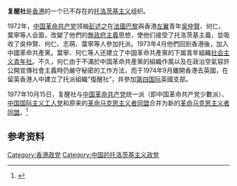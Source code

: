 '''复醒社'''是[[香港|香港]]的一个已不存在的[[托洛茨基主义|托洛茨基主义]]组织。

1972年，[[中国革命共产党|中国革命共产党]]领袖[[彭述之|彭述之]]在[[法國|法國]][[巴黎|巴黎]]與香港[[左翼|左翼]]青年[[吴仲贤_(香港)|吳仲賢]]、何仁、葉寧等人会面，改變了他們的[[無政府主義|無政府主義]]思想，使他们接受了托洛茨基主義，並吸收了吳仲賢、何仁、志萌、葉寧等人參加托派。1973年4月他們回到香港後，加入中國革命共產黨。葉寧、何仁等人还建立了中国革命共產黨的下属青年組織[[社会主义青年社|社会主义青年社]]。不久，何仁由于不滿於中国革命共產黨的組織作風以及在政治空氣容許公開宣傳社會主義時仍嚴守秘密的工作方法，而于1974年9月離開香港去英國，在留英香港人中建立了托派組織“復醒社”，并參加[[第四国际|第四国际]]英國支部{{le|国际马克思主义团体|International Marxist Group
}}。

1977年10月15日，复醒社与[[中国革命共产党|中国革命共产党]]统一派（即中国革命共产党少數派）、[[中国国际主义工人党|中国国际主义工人党]]和原来的[[革命马克思主义者同盟_(1975年)|革命马克思主义者同盟]]合并为新的[[革命马克思主义者同盟|革命马克思主义者同盟]]。<ref>{{Cite web |url = http://marxists.anu.edu.au/chinese/liupingmei/2005book/marxist.org-chinese-LauPingMui-2005book.htm |title = 中国托派党史 |author = [[刘平梅|刘平梅]] |publisher = [[马克思主义文库|中文马克思主义文库]] |accessdate = 2016-02-14 |archive-date = 2016-02-16 |archive-url = https://web.archive.org/web/20160216083217/http://marxists.anu.edu.au/chinese/liupingmei/2005book/marxist.org-chinese-LauPingMui-2005book.htm |dead-url = no }}</ref>

==参考资料==
{{reflist}}
{{香港政党}}
[[Category:香港政党|Category:香港政党]]
[[Category:中国的托洛茨基主义政党|Category:中国的托洛茨基主义政党]]